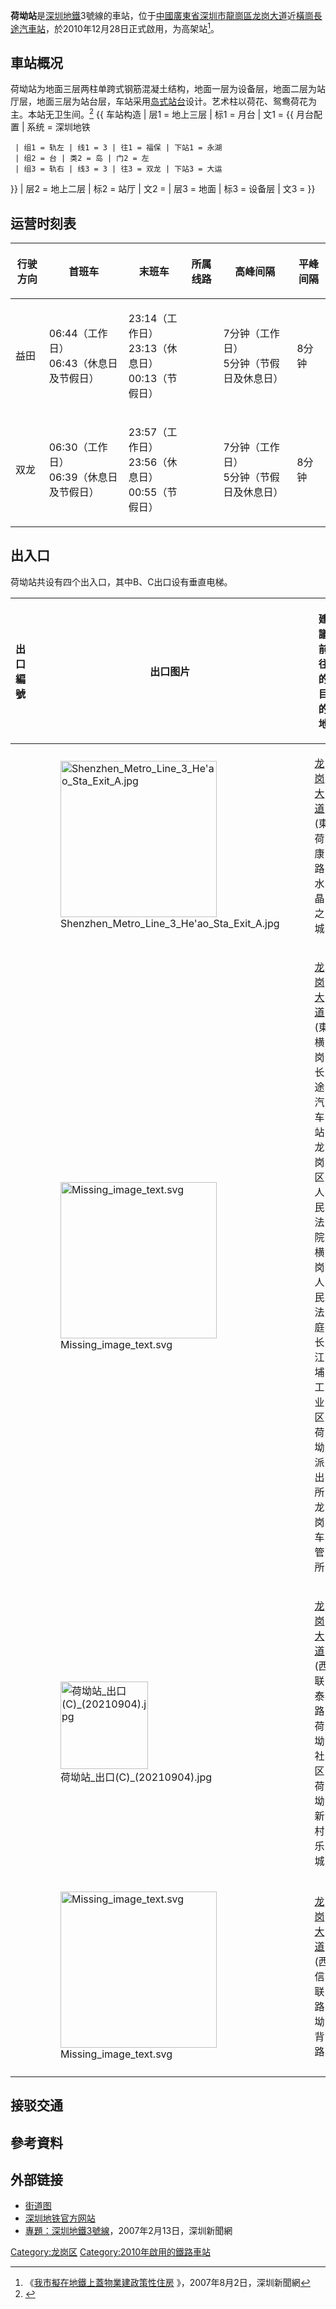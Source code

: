 {{noteTA
|G1=Transport
}}
{{Infobox station
| linecolour = {{深圳地鐵色彩|3}}
| name = 荷坳
| image = Shenzhen Metro Line 3 He'ao Sta Platform.jpg 
| caption = 
| eng_name = He'ao
| livery = #CCCCCC
| borough = {{CHN}}[[廣東省|廣東省]][[深圳市|深圳市]][[龍崗區|龍崗區]]
| address = [[龙岗大道|龙岗大道]]近[[橫崗長途汽車站|橫崗長途汽車站]]
| coordinates = {{coord|22|40|23|N|114|13|28|E|display=it|type:railwaystation}}
| map = [http://www.szmc.net/public/cms/public/upload/ad/siteimg/ck/0324_b.jpg 深圳地铁官网]
| line = {{深圳地鐵|3|sl}}
| exits = 4 
| hours = 06:44－23:56
| station_hours = 
| opened = 2010年12月28日 
| services = {{Adjacent stations|system=Shenzhen Metro |line1=3|left1=大運|right1=永湖|to-left1=雙龍|to-right1=福保}}
| structure = 高架車站 
| platformtype = [[島式月台|島式月台]] 
| platform = 2 
| elevator = 2
| escalator = 6
|route_map ={{Routemap|inline=yes|legend=no|map=
\uhSTRf!~MFADEg\uhSTRg!~MFADEg\~~ ~~{{rmri|u}}[[大运站|大运站]]
\uhSTR+BSl\uhSTR+BSr!~num1r\~~'''F3'''
uhSTR+BSl!~num2l\uhSTR+BSr
\hSTRgq\umhKRZhu\umhKRZhu\hSTRfq\~~[[厦深铁路|厦深铁路]]
\uhSTRf!~MFADEf\uhSTRg!~MFADEf\~~ ~~{{rmri|d}}[[永湖站|永湖站]]
}}}}
'''荷坳站'''是[[深圳地鐵|深圳地鐵]]3號線的車站，位于[[中華人民共和國|中國]][[廣東省|廣東省]][[深圳市|深圳市]][[龍崗區|龍崗區]][[龙岗大道|龙岗大道]]近[[橫崗長途汽車站|橫崗長途汽車站]]，於2010年12月28日正式啟用，为高架站<ref>《[http://www.sz.gov.cn/szyw/200708/t20070802_223172.htm 我市擬在地鐵上蓋物業建政策性住房] {{webarchive|url=https://web.archive.org/web/20080127114206/http://www.sz.gov.cn/szyw/200708/t20070802_223172.htm |date=2008-01-27 }}》，2007年8月2日，深圳新聞網</ref>。

==車站概况==
荷坳站为地面三层两柱单跨式钢筋混凝土结构，地面一层为设备层，地面二层为站厅层，地面三层为站台层，车站采用[[岛式站台|岛式站台]]设计。艺术柱以荷花、鸳鸯荷花为主。本站无卫生间。<ref>{{cite news |url=http://news.163.com/10/1227/07/6OT4FIPC00014AED.html |title=16个车站一站一景 |author=深圳新闻网 |publisher=[[网易|网易]] |date=2010-12-27 |accessdate=2017-07-06 |archive-date=2016-11-14 |archive-url=https://web.archive.org/web/20161114001434/http://news.163.com/10/1227/07/6OT4FIPC00014AED.html |dead-url=no }}</ref>
{{ 车站构造
| 层1 = 地上三层 | 标1 = 月台
| 文1 = {{ 月台配置 | 系统 = 深圳地铁
  | 组1 = 轨左 | 线1 = 3 | 往1 = 福保 | 下站1 = 永湖
  | 组2 = 台 | 类2 = 岛 | 门2 = 左
  | 组3 = 轨右 | 线3 = 3 | 往3 = 双龙 | 下站3 = 大运
}}
| 层2 = 地上二层 | 标2 = 站厅
| 文2 = {{spml|客户服务|商铺|售票机|自动柜员机}}
| 层3 = 地面 | 标3 = 设备层
| 文3 = {{spml|出入口}}
}}
{{gallery|align=center | width = 300
| File:Shenzhen Metro Line 3 He'ao Sta Concourse.jpg|站厅
| File:Shenzhen Metro Heao Station.jpg|书法字
}}

==运营时刻表==
{| class="wikitable"
|-
! 行驶方向 !! 首班车 !! 末班车 !! 所属线路 !! 高峰间隔 !! 平峰间隔
|-
|益田 || 06:44（工作日）<br>06:43（休息日及节假日） || 23:14（工作日）<br>23:13（休息日）<br>00:13（节假日） || {{深圳地鐵|3|c}}|| 7分钟（工作日）<br>5分钟（节假日及休息日） || 8分钟
|-
|双龙 || 06:30（工作日）<br>06:39（休息日及节假日）  || 23:57（工作日）<br>23:56（休息日）<br>00:55（节假日） || {{深圳地鐵|3|c}} || 7分钟（工作日）<br>5分钟（节假日及休息日） || 8分钟
|}

==出入口==
荷坳站共设有四个出入口，其中B、C出口设有垂直电梯。
{| class="wikitable"
! 出口編號
! 出口图片
! 建議前往的目的地
|-
| {{港鐵出口|A|附=盲}} 
| [[File:Shenzhen_Metro_Line_3_He'ao_Sta_Exit_A.jpg|250px]] 
| [[龙岗大道|龙岗大道]](東)<br>荷康路<br>水晶之城
|-
| {{港鐵出口|B|附=盲升}} 
| [[File:Missing_image_text.svg|250px]] 
| [[龙岗大道|龙岗大道]](東)<br>横岗长途汽车站<br>龙岗区人民法院横岗人民法庭<br>长江埔工业区<br>荷坳派出所<br>龙岗车管所
|-
| {{港鐵出口|C|附=盲升}} 
| [[File:荷坳站_出口(C)_(20210904).jpg|140px]] 
| [[龙岗大道|龙岗大道]](西)<br>联泰路<br>荷坳社区<br>荷坳新村<br>乐城
|-
| {{港鐵出口|D|附=盲}} 
| [[File:Missing_image_text.svg|250px]] 
| [[龙岗大道|龙岗大道]](西)<br>信联路<br>坳背路
|-
| bgcolor="#EEEEEE" colspan=3 | {{港鐵出口|註=盲升}}
|}

==接驳交通==
{{深圳巴士路线简单列表|header=荷坳地铁站|351|358|366|833|930|A5|M229|M239|M266|M294|M314|M357|M359|M368|M374|M386|M394|M396|M446|M547|深惠3A}}
{{深圳巴士路线简单列表|header=横岗长途汽车站|M394}}

==參考資料==
{{Reflist|30em}}

==外部链接==
*[http://www.szmc.net/public/cms/public/upload/ad/siteimg/ck/0324_b.jpg 街道图]{{Dead link|date=2020年7月 |bot=InternetArchiveBot |fix-attempted=yes }}
*[http://www.szmc.net/page/service/service.html?code=2103&site=0329&newsSearchToken=cc07aa14-3e73-475b-9d81-036bf93f1112 深圳地铁官方网站] {{Wayback|url=http://www.szmc.net/page/service/service.html?code=2103&site=0329&newsSearchToken=cc07aa14-3e73-475b-9d81-036bf93f1112 |date=20190811134928 }}
*[https://web.archive.org/web/20170110031100/http://www.sznews.com/zhuanti/content/2007-02/13/content_871294.htm 專題：深圳地鐵3號線]，2007年2月13日，深圳新聞網

{{深圳地鐵3號線車站}}
{{深圳地鐵車站列表|SZM}}

[[Category:龙岗区|Category:龙岗区]]
[[Category:2010年啟用的鐵路車站|Category:2010年啟用的鐵路車站]]